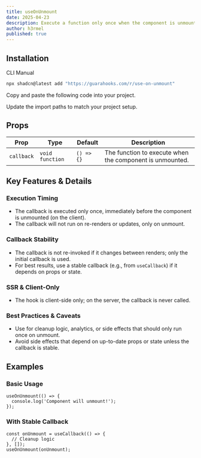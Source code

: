 ```yaml
---
title: useOnUnmount
date: 2025-04-23
description: Execute a function only once when the component is unmounted.
author: h3rmel
published: true
---
```


<HookPreview name="use-on-unmount-demo" />

## Installation

<Tabs defaultValue="cli">

<TabsList>
  <TabsTrigger value="cli">CLI</TabsTrigger>
  <TabsTrigger value="manual">Manual</TabsTrigger>
</TabsList>
<TabsContent value="cli">

```bash
npx shadcn@latest add "https://guarahooks.com/r/use-on-unmount"
```

</TabsContent>
<TabsContent value="manual">

<Steps>

<Step>Copy and paste the following code into your project.</Step>

<HookSource name="use-on-unmount" />

<Step>Update the import paths to match your project setup.</Step>

</Steps>

</TabsContent>

</Tabs>

## Props

| Prop       | Type            | Default    | Description                                              |
| ---------- | --------------- | ---------- | -------------------------------------------------------- |
| `callback` | `void function` | `() => {}` | The function to execute when the component is unmounted. |

## Key Features & Details

### Execution Timing

- The callback is executed only once, immediately before the component is unmounted (on the client).
- The callback will not run on re-renders or updates, only on unmount.

### Callback Stability

- The callback is not re-invoked if it changes between renders; only the initial callback is used.
- For best results, use a stable callback (e.g., from `useCallback`) if it depends on props or state.

### SSR & Client-Only

- The hook is client-side only; on the server, the callback is never called.

### Best Practices & Caveats

- Use for cleanup logic, analytics, or side effects that should only run once on unmount.
- Avoid side effects that depend on up-to-date props or state unless the callback is stable.

## Examples

### Basic Usage

```tsx
useOnUnmount(() => {
  console.log('Component will unmount!');
});
```

### With Stable Callback

```tsx
const onUnmount = useCallback(() => {
  // Cleanup logic
}, []);
useOnUnmount(onUnmount);
```
